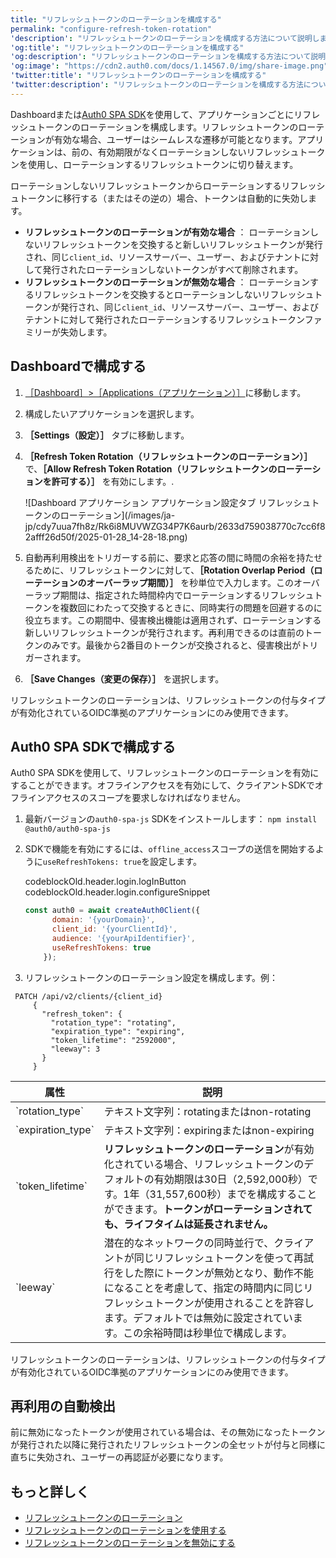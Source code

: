 ---
title: "リフレッシュトークンのローテーションを構成する"
permalink: "configure-refresh-token-rotation"
'description': "リフレッシュトークンのローテーションを構成する方法について説明します。"
'og:title': "リフレッシュトークンのローテーションを構成する"
'og:description': "リフレッシュトークンのローテーションを構成する方法について説明します。"
'og:image': "https://cdn2.auth0.com/docs/1.14567.0/img/share-image.png"
'twitter:title': "リフレッシュトークンのローテーションを構成する"
'twitter:description': "リフレッシュトークンのローテーションを構成する方法について説明します。"
---

Dashboardまたは[Auth0 SPA SDK](/ja-jp/libraries/auth0-single-page-app-sdk)を使用して、アプリケーションごとにリフレッシュトークンのローテーションを構成します。リフレッシュトークンのローテーションが有効な場合、ユーザーはシームレスな遷移が可能となります。アプリケーションは、前の、有効期限がなくローテーションしないリフレッシュトークンを使用し、ローテーションするリフレッシュトークンに切り替えます。

ローテーションしないリフレッシュトークンからローテーションするリフレッシュトークンに移行する（またはその逆の）場合、トークンは自動的に失効します。

* **リフレッシュトークンのローテーションが有効な場合** ：
  ローテーションしないリフレッシュトークンを交換すると新しいリフレッシュトークンが発行され、同じ`client_id`、リソースサーバー、ユーザー、およびテナントに対して発行されたローテーションしないトークンがすべて削除されます。
* **リフレッシュトークンのローテーションが無効な場合** ：
  ローテーションするリフレッシュトークンを交換するとローテーションしないリフレッシュトークンが発行され、同じ`client_id`、リソースサーバー、ユーザー、およびテナントに対して発行されたローテーションするリフレッシュトークンファミリーが失効します。

## Dashboardで構成する

1. [［Dashboard］>［Applications（アプリケーション）］](https://manage.auth0.com/#/applications)に移動します。
2. 構成したいアプリケーションを選択します。
3. **［Settings（設定）］** タブに移動します。
4. **［Refresh Token Rotation（リフレッシュトークンのローテーション）］** で、**［Allow Refresh Token Rotation（リフレッシュトークンのローテーションを許可する）］** を有効にします。.

   <Frame>![Dashboard アプリケーション アプリケーション設定タブ リフレッシュトークンのローテーション](/images/ja-jp/cdy7uua7fh8z/Rk6i8MUVWZG34P7K6aurb/2633d759038770c7cc6f82afff26d50f/2025-01-28_14-28-18.png)</Frame>

5. 自動再利用検出をトリガーする前に、要求と応答の間に時間の余裕を持たせるために、リフレッシュトークンに対して、**［Rotation Overlap Period（ローテーションのオーバーラップ期間）］** を秒単位で入力します。このオーバーラップ期間は、指定された時間枠内でローテーションするリフレッシュトークンを複数回にわたって交換するときに、同時実行の問題を回避するのに役立ちます。この期間中、侵害検出機能は適用されず、ローテーションする新しいリフレッシュトークンが発行されます。再利用できるのは直前のトークンのみです。最後から2番目のトークンが交換されると、侵害検出がトリガーされます。
6. **［Save Changes（変更の保存）］** を選択します。

<Callout icon="file-lines" color="#0EA5E9" iconType="regular">

リフレッシュトークンのローテーションは、リフレッシュトークンの付与タイプが有効化されているOIDC準拠のアプリケーションにのみ使用できます。

## 

</Callout>

## Auth0 SPA SDKで構成する

Auth0 SPA SDKを使用して、リフレッシュトークンのローテーションを有効にすることができます。オフラインアクセスを有効にして、クライアントSDKでオフラインアクセスのスコープを要求しなければなりません。

1. 最新バージョンの`auth0-spa-js` SDKをインストールします：
   `npm install @auth0/auth0-spa-js`
2. SDKで機能を有効にするには、`offline_access`スコープの送信を開始するように`useRefreshTokens: true`を設定します。

   codeblockOld.header.login.logInButton codeblockOld.header.login.configureSnippet

   ```javascript lines
   const auth0 = await createAuth0Client({
         domain: '{yourDomain}',
         client_id: '{yourClientId}',
         audience: '{yourApiIdentifier}',
         useRefreshTokens: true
       });
   ```

   

   
3. リフレッシュトークンのローテーション設定を構成します。例：

  ``` lines
   PATCH /api/v2/clients/{client_id}
       {
         "refresh_token": {
           "rotation_type": "rotating",
           "expiration_type": "expiring",
           "token_lifetime": "2592000",
           "leeway": 3
         }
       }
   ```

   

   

   <table class="table"><thead>
  <tr>
  <th><strong>属性</strong></th>
  <th><strong>説明</strong></th>
  </tr>
  </thead>
  <tbody>
  <tr>
  <td>`rotation_type`</td>
  <td>テキスト文字列：rotatingまたはnon-rotating</td>
  </tr>
  <tr>
  <td>`expiration_type`</td>
  <td>テキスト文字列：expiringまたはnon-expiring</td>
  </tr>
  <tr>
  <td>`token_lifetime`</td>
  <td><strong>リフレッシュトークンのローテーション</strong>が有効化されている場合、リフレッシュトークンのデフォルトの有効期限は30日（2,592,000秒）です。1年（31,557,600秒）までを構成することができます。<strong>トークンがローテーションされても、ライフタイムは延長されません。</strong></td>
  </tr>
  <tr>
  <td>`leeway`</td>
  <td>潜在的なネットワークの同時並行で、クライアントが同じリフレッシュトークンを使って再試行をした際にトークンが無効となり、動作不能になることを考慮して、指定の時間内に同じリフレッシュトークンが使用されることを許容します。デフォルトでは無効に設定されています。この余裕時間は秒単位で構成します。</td>
  </tr>
  </tbody>
  </table>

<Callout icon="file-lines" color="#0EA5E9" iconType="regular">

リフレッシュトークンのローテーションは、リフレッシュトークンの付与タイプが有効化されているOIDC準拠のアプリケーションにのみ使用できます。

## 

</Callout>

## 再利用の自動検出

前に無効になったトークンが使用されている場合は、その無効になったトークンが発行された以降に発行されたリフレッシュトークンの全セットが付与と同様に直ちに失効され、ユーザーの再認証が必要になります。

## もっと詳しく

* [リフレッシュトークンのローテーション](/ja-jp/secure/tokens/refresh-tokens/refresh-token-rotation)
* [リフレッシュトークンのローテーションを使用する](/ja-jp/secure/tokens/refresh-tokens/use-refresh-token-rotation)
* [リフレッシュトークンのローテーションを無効にする](/ja-jp/secure/tokens/refresh-tokens/disable-refresh-token-rotation)